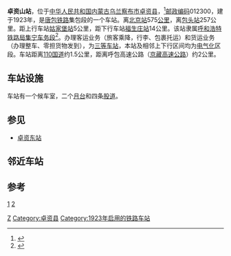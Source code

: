 {{noteTA
|1=zh-cn:始发车次; zh-hk:列車班次;
|2=zh-cn:车次; zh-hk:班次;
}}
{{Not|卓山站}}
{{Infobox China railway station
|车站名称 = 卓资山站
|图片 = Zhuozishan Railway Station.jpg
|图片介绍 = 卓资山车站站房
|其他名称 = 
|车站拼音 = Zhuozishan
|英文名称 = Zhuozishan Railway Station
|车站代码 = 12542<ref>{{cite book|title=中华人民共和国铁路车站代码（GB/T 10302-2010）|publisher=中国标准出版社|year=2010|isbn=155066140495|ignore-isbn-error=true|pages=48}}</ref>
|电报码 = ZZC
|拼音码 = ZZS
|车站位置 = [[内蒙古自治区|内蒙古]][[乌兰察布市|乌兰察布市]][[卓资县|卓资县]][[卓资山镇|卓资山镇]]
|坐标 = 
|归属 = [[呼和浩特铁路局|呼和浩特铁路局]]集宁车务段
|车站等级 = [[三等站_(中铁)|三等站]]
|线路 = [[唐包铁路|唐包铁路]]
}}
'''卓资山站'''，位于[[中华人民共和国|中华人民共和国]][[内蒙古自治区|内蒙古]][[乌兰察布市|乌兰察布市]][[卓资县|卓资县]]，<ref>{{Cite web |url=http://ww.agri.com.cn/railway/1917.htm |title=金农网 土贵乌拉站 |accessdate=2009-08-28 |archive-date=2016-09-23 |archive-url=https://web.archive.org/web/20160923175214/http://ww.agri.com.cn/railway/1917.htm |dead-url=yes }}</ref>[[邮政编码|邮政编码]]012300，建于1923年，是[[唐包铁路|唐包铁路]]集包段的一个车站。离[[北京站|北京站]]575[[公里|公里]]，离[[包头站|包头站]]257公里。距上行车站[[姑家堡站|姑家堡站]]5公里，距下行车站[[福生庄站|福生庄站]]14公里。该站隶属[[呼和浩特铁路局|呼和浩特铁路局]][[集宁车务段|集宁车务段]]<ref>{{cite web|url=http://rczp.china-railway.com.cn/huhetieluju/hhdwjj/public.jsp?id=MTk0Mg==|title=集宁车务段简介|publisher=中国铁路人才招聘网|accessdate=2017-10-10|archive-url=https://web.archive.org/web/20190219011355/http://rczp.china-railway.com.cn/huhetieluju/hhdwjj/public.jsp?id=MTk0Mg==|archive-date=2019-02-19|dead-url=yes}}</ref>。办理客运业务（旅客乘降，行李、包裹托运）和货运业务（办理整车、零担货物发到），为[[三等站_(中铁)|三等车站]]，本站及相邻上下行区间均为[[电气化|电气化]]区段。车站距离[[110国道|110国道]]约1.5公里，距离呼包高速公路（[[京藏高速公路|京藏高速公路]]）约2公里。

==车站设施==
车站有一个候车室，二个[[月台|月台]]和四条[[股道|股道]]。

== 参见 ==
*[[卓资东站|卓资东站]]

== 邻近车站 ==
{{start rail box|[[File:China_Railways.svg|16px]] [[中国铁路|中国铁路]]}}
{{s-inop|[[姑家堡站|姑家堡站]]|{{站|北京北}}方向}}
{{s-line|[[唐包铁路|唐包铁路]]<br />{{0}}← 6km 卓资山站 14km →}}
{{s-inop|[[福生庄站|福生庄站]]|{{站|包头}}方向}}
{{end box}}

==参考==
[https://www.weibo.com/2549511007/In0DzbpAH?refer_flag=1001030103_&type=comment#_rnd1577670826709] {{Wayback|url=https://www.weibo.com/2549511007/In0DzbpAH?refer_flag=1001030103_&type=comment#_rnd1577670826709 |date=20220407062640 }}[https://www.weibo.com/5042202310/In0H3aUrz?refer_flag=1001030103_&type=comment#_rnd1577670948296]<references />

{{集包铁路变迁}}
{{唐包铁路}}

[[Category:乌兰察布市铁路车站|Z]]
[[Category:卓资县|Category:卓资县]]
[[Category:1923年启用的铁路车站|Category:1923年启用的铁路车站]]